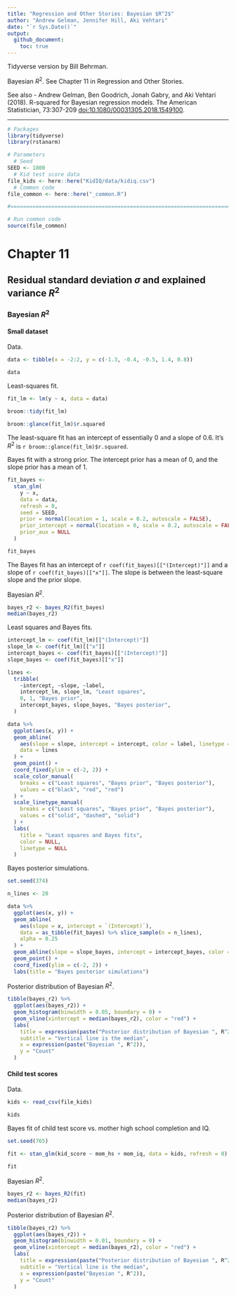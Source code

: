 ```yaml
---
title: "Regression and Other Stories: Bayesian $R^2$"
author: "Andrew Gelman, Jennifer Hill, Aki Vehtari"
date: "`r Sys.Date()`"
output:
  github_document:
    toc: true
---
```

Tidyverse version by Bill Behrman.

Bayesian $R^2$. See Chapter 11 in Regression and Other Stories.

See also
- Andrew Gelman, Ben Goodrich, Jonah Gabry, and Aki Vehtari (2018).
  R-squared for Bayesian regression models. The American Statistician, 73:307-209
  [doi:10.1080/00031305.2018.1549100](https://doi.org/10.1080/00031305.2018.1549100).

-------------

```r
# Packages
library(tidyverse)
library(rstanarm)

# Parameters
  # Seed
SEED <- 1800
  # Kid test score data
file_kids <- here::here("KidIQ/data/kidiq.csv")
  # Common code
file_common <- here::here("_common.R")

#===============================================================================

# Run common code
source(file_common)
```

# Chapter 11

## Residual standard deviation $\sigma$ and explained variance $R^2$

### Bayesian $R^2$

#### Small dataset

Data.

```r
data <- tibble(x = -2:2, y = c(-1.3, -0.4, -0.5, 1.4, 0.8))

data
```

Least-squares fit.

```r
fit_lm <- lm(y ~ x, data = data)

broom::tidy(fit_lm)

broom::glance(fit_lm)$r.squared
```

The least-square fit has an intercept of essentially 0 and a slope of 0.6. It's $R^2$ is `r broom::glance(fit_lm)$r.squared`.

Bayes fit with a strong prior. The intercept prior has a mean of 0, and the slope prior has a mean of 1.

```r
fit_bayes <- 
  stan_glm(
    y ~ x,
    data = data,
    refresh = 0,
    seed = SEED,
    prior = normal(location = 1, scale = 0.2, autoscale = FALSE),
    prior_intercept = normal(location = 0, scale = 0.2, autoscale = FALSE),
    prior_aux = NULL
  )

fit_bayes
```

The Bayes fit has an intercept of `r coef(fit_bayes)[["(Intercept)"]]` and a slope of `r coef(fit_bayes)[["x"]]`. The slope is between the least-square slope and the prior slope.

Bayesian $R^2$.

```r
bayes_r2 <- bayes_R2(fit_bayes)
median(bayes_r2)
```

Least squares and Bayes fits.

```r
intercept_lm <- coef(fit_lm)[["(Intercept)"]]
slope_lm <- coef(fit_lm)[["x"]]
intercept_bayes <- coef(fit_bayes)[["(Intercept)"]]
slope_bayes <- coef(fit_bayes)[["x"]]

lines <-
  tribble(
    ~intercept, ~slope, ~label,
    intercept_lm, slope_lm, "Least squares",
    0, 1, "Bayes prior", 
    intercept_bayes, slope_bayes, "Bayes posterior",
  )

data %>%
  ggplot(aes(x, y)) +
  geom_abline(
    aes(slope = slope, intercept = intercept, color = label, linetype = label),
    data = lines
  ) +
  geom_point() +
  coord_fixed(ylim = c(-2, 2)) +
  scale_color_manual(
    breaks = c("Least squares", "Bayes prior", "Bayes posterior"),
    values = c("black", "red", "red")
  ) +
  scale_linetype_manual(
    breaks = c("Least squares", "Bayes prior", "Bayes posterior"),
    values = c("solid", "dashed", "solid")
  ) +
  labs(
    title = "Least squares and Bayes fits",
    color = NULL,
    linetype = NULL
  )
```

Bayes posterior simulations. 

```r
set.seed(374)

n_lines <- 20

data %>%
  ggplot(aes(x, y)) +
  geom_abline(
    aes(slope = x, intercept = `(Intercept)`),
    data = as_tibble(fit_bayes) %>% slice_sample(n = n_lines),
    alpha = 0.25
  ) +
  geom_abline(slope = slope_bayes, intercept = intercept_bayes, color = "red") +
  geom_point() +
  coord_fixed(ylim = c(-2, 2)) +
  labs(title = "Bayes posterior simulations")
```

Posterior distribution of Bayesian $R^2$.

```r
tibble(bayes_r2) %>% 
  ggplot(aes(bayes_r2)) +
  geom_histogram(binwidth = 0.05, boundary = 0) +
  geom_vline(xintercept = median(bayes_r2), color = "red") +
  labs(
    title = expression(paste("Posterior distribution of Bayesian ", R^2)),
    subtitle = "Vertical line is the median",
    x = expression(paste("Bayesian ", R^2)),
    y = "Count"
  )
```

#### Child test scores

Data.

```r
kids <- read_csv(file_kids)

kids
```

Bayes fit of child test score vs. mother high school completion and IQ.

```r
set.seed(765)

fit <- stan_glm(kid_score ~ mom_hs + mom_iq, data = kids, refresh = 0)

fit
```

Bayesian $R^2$.

```r
bayes_r2 <- bayes_R2(fit)
median(bayes_r2)
```

Posterior distribution of Bayesian $R^2$.

```r
tibble(bayes_r2) %>% 
  ggplot(aes(bayes_r2)) +
  geom_histogram(binwidth = 0.01, boundary = 0) +
  geom_vline(xintercept = median(bayes_r2), color = "red") +
  labs(
    title = expression(paste("Posterior distribution of Bayesian ", R^2)),
    subtitle = "Vertical line is the median",
    x = expression(paste("Bayesian ", R^2)),
    y = "Count"
  )
```

